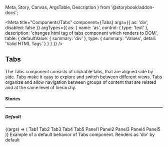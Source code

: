   Meta,
  Story,
  Canvas,
  ArgsTable,
  Description
} from '@storybook/addon-docs';

<Meta
  title="Components/Tabs"
  component={Tabs}
  args={{
    as: 'div',
    disabled: false
  }}
  argTypes={{
    as: {
      name: 'as',
      control: { type: 'text' },
      description: 'changes html tag of tabs component which renders to DOM',
      table: {
        defaultValue: { summary: 'div' },
        type: { summary: 'Values', detail: 'Valid HTML Tags' }
      }
    }
  }}
/>

## Tabs

<p
  style={{
    color: 'white',
    padding: '10px',
    fontWeight: 'bold',
    borderRadius: '4px',
    backgroundColor: '#1B5193'
  }}
>
  The Tabs component consists of clickable tabs, that are aligned side by side.
  Tabs make it easy to explore and switch between different views. Tabs organize
  and allow navigation between groups of content that are related and at the
  same level of hierarchy.
</p>

#### Stories

<hr />

##### Default

<Canvas>
  <Story name="Default" inline={false}>
    {(args) => (
      <Tabs>
        <TabList>
          <Tab>Tab1</Tab>
          <Tab disabled>Tab2</Tab>
          <Tab disabled>Tab3</Tab>
          <Tab>Tab4</Tab>
          <Tab disabled>Tab5</Tab>
        </TabList>
        <TabPanelList>
          <TabPanel>Panel1</TabPanel>
          <TabPanel>Panel2</TabPanel>
          <TabPanel>Panel3</TabPanel>
          <TabPanel>Panel4</TabPanel>
          <TabPanel>Panel5</TabPanel>
        </TabPanelList>
      </Tabs>
    )}
  </Story>
</Canvas>

<Description story="Default">
  Example of a default behavior of Tabs component. Renders as 'div' by default
</Description>

<ArgsTable story="Default" />
